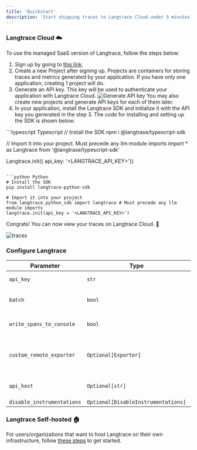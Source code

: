 ```yaml
---
title: 'Quickstart'
description: 'Start shipping traces to Langtrace Cloud under 5 minutes!'
---
```


### Langtrace Cloud ☁️

To use the managed SaaS version of Langtrace, follow the steps below:

1. Sign up by going to [this link](https://langtrace.ai/signup).
2. Create a new Project after signing up. Projects are containers for storing traces and metrics generated by your application. If you have only one application, creating 1 project will do.
3. Generate an API key. This key will be used to authenticate your application with Langtrace Cloud.
   ![Generate API key](/images/SCR-20240402-kvdo.png)
   <Tip>
     You may also create new projects and generate API keys for each of them
     later.
   </Tip>
4. In your application, install the Langtrace SDK and initialize it with the API key you generated in the step 3. The code for installing and setting up the SDK is shown below:

<CodeGroup>
  ```typescript Typescript
  // Install the SDK
  npm i @langtrase/typescript-sdk

// Import it into your project. Must precede any llm module imports
import \* as Langtrace from '@langtrase/typescript-sdk'

Langtrace.init({ api_key: '<LANGTRACE_API_KEY>'})

````

```python Python
# Install the SDK
pip install langtrace-python-sdk

# Import it into your project
from langtrace_python_sdk import langtrace # Must precede any llm module imports
langtrace.init(api_key = '<LANGTRACE_API_KEY>')
````

</CodeGroup>

Congrats! You can now view your traces on Langtrace Cloud. 🚀

![traces](/images/trace.png)

### Configure Langtrace

| Parameter                  | Type                                | Default Value                 | Description                                                                    |
| -------------------------- | ----------------------------------- | ----------------------------- | ------------------------------------------------------------------------------ |
| `api_key`                  | `str`                               | `LANGTRACE_API_KEY` or `None` | The API key for authentication.                                                |
| `batch`                    | `bool`                              | `True`                        | Whether to batch spans before sending them.                                    |
| `write_spans_to_console`   | `bool`                              | `False`                       | Whether to write spans to the console.                                         |
| `custom_remote_exporter`   | `Optional[Exporter]`                | `None`                        | Custom remote exporter. If `None`, a default `LangTraceExporter` will be used. |
| `api_host`                 | `Optional[str]`                     | `https://langtrace.ai/`       | The API host for the remote exporter.                                          |
| `disable_instrumentations` | `Optional[DisableInstrumentations]` | `None`                        |

### Langtrace Self-hosted 🏠

For users/organizations that want to host Langtrace on their own infrastructure, follow [these steps](hosting/overview) to get started.
